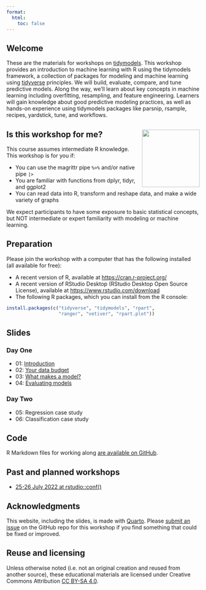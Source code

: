 ```yaml
---
format:
  html:
    toc: false
---
```


## Welcome

These are the materials for workshops on [tidymodels](https://www.tidymodels.org/). This workshop provides an introduction to machine learning with R using the tidymodels framework, a collection of packages for modeling and machine learning using [tidyverse](https://www.tidyverse.org/) principles. We will build, evaluate, compare, and tune predictive models. Along the way, we'll learn about key concepts in machine learning including overfitting, resampling, and feature engineering. Learners will gain knowledge about good predictive modeling practices, as well as hands-on experience using tidymodels packages like parsnip, rsample, recipes, yardstick, tune, and workflows.

## Is this workshop for me? <img src='slides/images/parsnip-flagger.jpg' align="right" height="150" />

This course assumes intermediate R knowledge. This workshop is for you if:

- You can use the magrittr pipe `%>%` and/or native pipe `|>`
- You are familiar with functions from dplyr, tidyr, and ggplot2
- You can read data into R, transform and reshape data, and make a wide variety of graphs

We expect participants to have some exposure to basic statistical concepts, but NOT intermediate or expert familiarity with modeling or machine learning.


## Preparation

Please join the workshop with a computer that has the following installed (all available for free):

- A recent version of R, available at <https://cran.r-project.org/>
- A recent version of RStudio Desktop (RStudio Desktop Open Source License), available at <https://www.rstudio.com/download>
- The following R packages, which you can install from the R console:

```r
install.packages(c("tidyverse", "tidymodels", "rpart", 
                   "ranger", "vetiver", "rpart.plot"))
```

## Slides

### Day One

- 01: [Introduction](slides/01-introduction.html)
- 02: [Your data budget](slides/02-data-budget.html)
- 03: [What makes a model?](slides/03-what-makes-a-model.html)
- 04: [Evaluating models](slides/04-evaluating-models.html)

### Day Two

- 05: Regression case study
- 06: Classification case study

## Code

R Markdown files for working along [are available on GitHub](https://github.com/tidymodels/workshops/tree/main/sources).

## Past and planned workshops

- [25-26 July 2022 at rstudio::conf()](https://www.rstudio.com/conference/2022/2022-conf-workshops-pricing/#workshops)

## Acknowledgments {.appendix}

This website, including the slides, is made with [Quarto](https://quarto.org/). Please [submit an issue](https://github.com/tidymodels/workshops/issues) on the GitHub repo for this workshop if you find something that could be fixed or improved.

## Reuse and licensing {.appendix}

Unless otherwise noted (i.e. not an original creation and reused from another source), these educational materials are licensed under Creative Commons Attribution [CC BY-SA 4.0](https://creativecommons.org/licenses/by-sa/4.0/).


